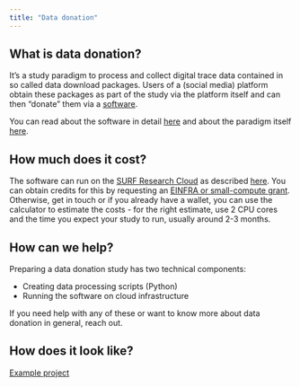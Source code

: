 ```yaml
---
title: "Data donation"
---
```


## What is data donation?

It's a study paradigm to process and collect digital trace data contained in so called data download packages. Users of a (social media) platform obtain these packages as part of the study via the platform itself and can then "donate" them via a [software](https://github.com/d3i-infra/data-donation-task).

You can read about the software in detail [here](https://d3i-infra.github.io/data-donation-task/) and about the paradigm itself [here](https://datadonation.eu/).

## How much does it cost?

The software can run on the [SURF Research Cloud](../cloud/src.qmd) as described [here](https://d3i-infra.github.io/data-donation-task/articles/deployment.html). You can obtain credits for this by requesting an [EINFRA or small-compute grant](https://d3i-infra.github.io/data-donation-task/articles/deployment.html#instructions-to-fill-in-the-einfra-grant-form). Otherwise, get in touch or if you already have a wallet, you can use the calculator to estimate the costs - for the right estimate, use 2 CPU cores and the time you expect your study to run, usually around 2-3 months.

## How can we help?

Preparing a data donation study has two technical components:

- Creating data processing scripts (Python)
- Running the software on cloud infrastructure

If you need help with any of these or want to know more about data donation in general, reach out.

## How does it look like?

[Example project](https://paulmaxus.github.io/dd-videos/)